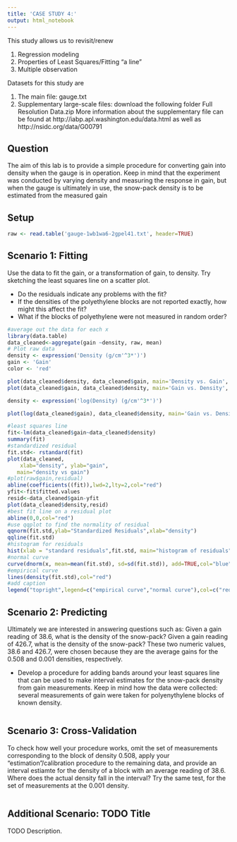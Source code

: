 ```yaml
---
title: 'CASE STUDY 4:'
output: html_notebook
---
```


This study allows us to revisit/renew

1. Regression modeling
2. Properties of Least Squares/Fitting "a line"
3. Multiple observation

Datasets for this study are

1. The main file: gauge.txt
2. Supplementary large-scale files: download the following folder Full Resolution Data.zip More information about the supplementary file can be found at http://iabp.apl.washington.edu/data.html as well as http://nsidc.org/data/G00791


## Question
The aim of this lab is to provide a simple procedure for converting gain into density when the gauge is in operation. Keep in mind that the experiment was conducted by varying density and measuring the response in gain, but when the gauge is ultimately in use, the snow-pack density is to be estimated from the measured gain


## Setup
```r
raw <- read.table('gauge-1wb1wa6-2gpel41.txt', header=TRUE)
```


## Scenario 1: Fitting
Use the data to fit the gain, or a transformation of gain, to density. Try sketching the least squares line on a scatter plot.

* Do the residuals indicate any problems with the fit?
* If the densities of the polyethylene blocks are not reported exactly, how might this affect the fit?
* What if the blocks of polyethylene were not measured in random order?
```r
#average out the data for each x
library(data.table)
data_cleaned<-aggregate(gain ~density, raw, mean)
# Plot raw data
density <- expression('Density (g/cm'^3*')')
gain <- 'Gain'
color <- 'red'

plot(data_cleaned$density, data_cleaned$gain, main='Density vs. Gain', xlab=density, ylab=gain, col=color)
plot(data_cleaned$gain, data_cleaned$density, main='Gain vs. Density', xlab=gain, ylab=density, col=color)

density <- expression('log(Density) (g/cm'^3*')')

plot(log(data_cleaned$gain), data_cleaned$density, main='Gain vs. Density', xlab=gain, ylab=density, col=color)

#least squares line
fit<-lm(data_cleaned$gain~data_cleaned$density)
summary(fit)
#standardized residual
fit.std<- rstandard(fit)
plot(data_cleaned, 
  	xlab="density", ylab="gain", 
   main="density vs gain")
#plot(raw$gain,residual)
abline(coefficients((fit)),lwd=2,lty=2,col="red")
yfit<-fit$fitted.values
resid<-data_cleaned$gain-yfit
plot(data_cleaned$density,resid)
#best fit line on a residual plot
abline(0,0,col="red")
#use qqplot to find the normality of residual
qqnorm(fit.std,ylab="Standardized Residuals",xlab="density")
qqline(fit.std)
#histogram for residuals
hist(xlab = "standard residuals",fit.std, main="histogram of residuals",prob=TRUE)
#normal curve
curve(dnorm(x, mean=mean(fit.std), sd=sd(fit.std)), add=TRUE,col="blue")
#empirical curve
lines(density(fit.std),col="red")
#add caption
legend("topright",legend=c("empirical curve","normal curve"),col=c("red","blue"),lty=1:1, cex=1)
```


## Scenario 2: Predicting
Ultimately we are interested in answering questions such as: Given a gain reading of 38.6, what is the density of the snow-pack? Given a gain reading of 426.7, what is the density of the snow-pack? These two numeric values, 38.6 and 426.7, were chosen because they are the average gains for the 0.508 and 0.001 densities, respectively.

* Develop a procedure for adding bands around your least squares line that can be used to make interval estimates for the snow-pack density from gain measurements. Keep in mind how the data were collected: several measurements of gain were taken for polyenythylene blocks of known density.
```r

```


## Scenario 3: Cross-Validation
To check how well your procedure works, omit the set of measurements corresponding to the block of density 0.508, apply your "estimation"/calibration procedure to the remaining data, and provide an interval estiamte for the density of a block with an average reading of 38.6. Where does the actual density fall in the interval? Try the same test, for the set of measurements at the 0.001 density.
```r

```


## Additional Scenario: TODO Title
TODO Description.
```r

```